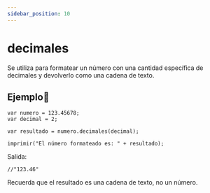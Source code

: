 ```yaml
---
sidebar_position: 10
---
```



# decimales
Se utiliza para formatear un número con una cantidad específica de decimales y devolverlo como una cadena de texto.

## Ejemplo📝

```dummy
var numero = 123.45678;
var decimal = 2;

var resultado = numero.decimales(decimal);

imprimir("El número formateado es: " + resultado);
```
Salida:

```dummy
//"123.46"
```
Recuerda que el resultado es una cadena de texto, no un número.